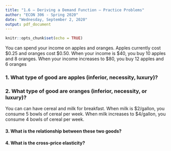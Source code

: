 ```yaml
---
title: "1.6 — Deriving a Demand Function — Practice Problems"
author: "ECON 306 - Spring 2020"
date: "Wednesday, September 2, 2020"
output: pdf_document
---
```


```r
knitr::opts_chunk$set(echo = TRUE)
```

You can spend your income on apples and oranges. Apples currently cost $0.25 and oranges cost $0.50. When your income is $40, you buy 10 apples and 8 oranges. When your income increases to $80, you buy 12 apples and 6 oranges

### 1. What type of good are apples (inferior, necessity, luxury)?

### 2. What type of good are oranges (inferior, necessity, or luxury)?

You can can have cereal and milk for breakfast. When milk is $2/gallon, you consume 5 bowls of cereal per week. When milk increases to $4/gallon, you consume 4 bowls of cereal per week.

#### 3. What is the relationship between these two goods?

#### 4. What is the cross-price elasticity? 
